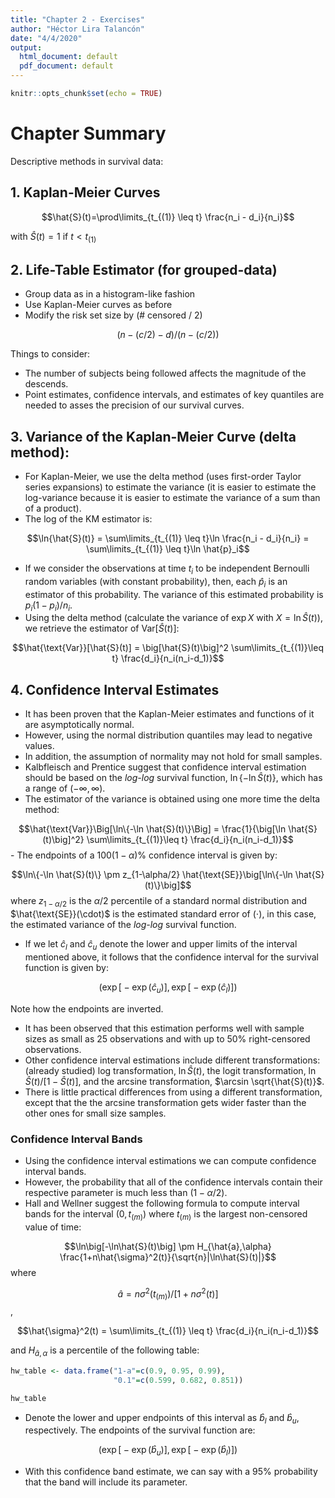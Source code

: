 ```yaml
---
title: "Chapter 2 - Exercises"
author: "Héctor Lira Talancón"
date: "4/4/2020"
output:
  html_document: default
  pdf_document: default
---
```


```r
knitr::opts_chunk$set(echo = TRUE)
```

# Chapter Summary

Descriptive methods in survival data:

## 1. Kaplan-Meier Curves

$$\hat{S}(t)=\prod\limits_{t_{(1)} \leq t} \frac{n_i - d_i}{n_i}$$

with $\hat{S}(t)=1$ if $t < t_{(1)}$

## 2. Life-Table Estimator (for grouped-data)

- Group data as in a histogram-like fashion
- Use Kaplan-Meier curves as before
- Modify the risk set size by (# censored / 2)

$$\big(n - (c/2) - d\big) / \big(n - (c/2)\big)$$

Things to consider:

- The number of subjects being followed affects the magnitude of the descends.
- Point estimates, confidence intervals, and estimates of key quantiles are needed to asses the precision of our survival curves.

## 3. Variance of the Kaplan-Meier Curve (delta method):


- For Kaplan-Meier, we use the delta method (uses first-order Taylor series expansions) to estimate the variance (it is easier to estimate the log-variance because it is easier to estimate the variance of a sum than of a product).
- The log of the KM estimator is:

$$\ln{\hat{S}(t)} = \sum\limits_{t_{(1)} \leq t}\ln \frac{n_i - d_i}{n_i} = \sum\limits_{t_{(1)} \leq t}\ln \hat{p}_i$$


- If we consider the observations at time $t_i$ to be independent Bernoulli random variables (with constant probability), then, each $\hat{p}_i$ is an estimator of this probability. The variance of this estimated probability is $p_i(1-p_i) / n_i$.
- Using the delta method (calculate the variance of $\exp{X}$ with $X=\ln{\hat{S}(t)}$), we retrieve the estimator of $\text{Var}[\hat{S}(t)]$:

$$\hat{\text{Var}}[\hat{S}(t)] = \big[\hat{S}(t)\big]^2 \sum\limits_{t_{(1)}\leq t} \frac{d_i}{n_i(n_i-d_1)}$$

## 4. Confidence Interval Estimates

- It has been proven that the Kaplan-Meier estimates and functions of it are asymptotically normal.
- However, using the normal distribution quantiles may lead to negative values.
- In addition, the assumption of normality may not hold for small samples.
- Kalbfleisch and Prentice suggest that confidence interval estimation should be based on the _log-log_ survival function, $\ln\{-\ln \hat{S}(t)\}$, which has a range of $(-\infty, \infty)$.
- The estimator of the variance is obtained using one more time the delta method:

$$\hat{\text{Var}}\Big[\ln\{-\ln \hat{S}(t)\}\Big] = \frac{1}{\big[\ln \hat{S}(t)\big]^2} \sum\limits_{t_{(1)}\leq t} \frac{d_i}{n_i(n_i-d_1)}$$
- The endpoints of a $100(1-\alpha)\%$ confidence interval is given by:

$$\ln\{-\ln \hat{S}(t)\} \pm z_{1-\alpha/2} \hat{\text{SE}}\big[\ln\{-\ln \hat{S}(t)\}\big]$$
where $z_{1-\alpha/2}$ is the $\alpha/2$ percentile of a standard normal distribution and $\hat{\text{SE}}(\cdot)$ is the estimated standard error of $(\cdot)$, in this case, the estimated variance of the _log-log_ survival function.

- If we let $\hat{c}_l$ and $\hat{c}_u$ denote the lower and upper limits of the interval mentioned above, it follows that the confidence interval for the survival function is given by:

$$\big(\exp\big[-\exp(\hat{c}_u)\big], \exp\big[-\exp(\hat{c}_l)\big]\big)$$

Note how the endpoints are inverted.

- It has been observed that this estimation performs well with sample sizes as small as 25 observations and with up to $50\%$ right-censored observations.
- Other confidence interval estimations include different transformations: (already studied) log transformation, $\ln\hat{S}(t)$, the logit transformation, $\ln{\hat{S}(t) / \big[1-\hat{S}(t)\big]}$, and the arcsine transformation, $\arcsin \sqrt{\hat{S}(t)}$.
- There is little practical differences from using a different transformation, except that the the arcsine transformation gets wider faster than the other ones for small size samples.

### Confidence Interval Bands

- Using the confidence interval estimations we can compute confidence interval bands.
- However, the probability that all of the confidence intervals contain their respective parameter is much less than $(1-\alpha/2)$.
- Hall and Wellner suggest the following formula to compute interval bands for the interval $(0, t_{(m)})$ where $t_{(m)}$ is the largest non-censored value of time:

$$\ln\big[-\ln\hat{S}(t)\big] \pm H_{\hat{a},\alpha} \frac{1+n\hat{\sigma}^2(t)}{\sqrt{n}|\ln\hat{S}(t)|}$$
where

$$\hat{a} = n{\sigma}^2(t_{(m)}) / \big[1+n{\sigma}^2(t)\big]$$,

$$\hat{\sigma}^2(t) = \sum\limits_{t_{(1)} \leq t} \frac{d_i}{n_i(n_i-d_1)}$$

and $H_{\hat{a},\alpha}$ is a percentile of the following table:

```r
hw_table <- data.frame("1-a"=c(0.9, 0.95, 0.99),
                       "0.1"=c(0.599, 0.682, 0.851))

hw_table
```


- Denote the lower and upper endpoints of this interval as $\hat{b}_l$ and $\hat{b}_u$, respectively. The endpoints of the survival function are:

$$\Big(\exp\big[-\exp(\hat{b}_u)\big], \exp\big[-\exp(\hat{b}_l)\big]\Big)$$

- With this confidence band estimate, we can say with a $95\%$ probability that the band will include its parameter.
